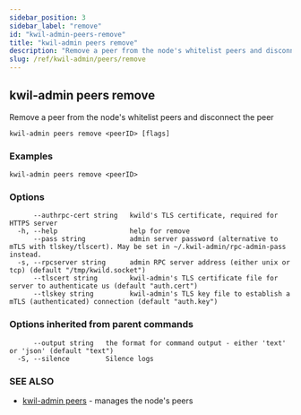 ```yaml
---
sidebar_position: 3
sidebar_label: "remove"
id: "kwil-admin-peers-remove"
title: "kwil-admin peers remove"
description: "Remove a peer from the node's whitelist peers and disconnect the peer"
slug: /ref/kwil-admin/peers/remove
---
```


## kwil-admin peers remove

Remove a peer from the node's whitelist peers and disconnect the peer

```
kwil-admin peers remove <peerID> [flags]
```

### Examples

```
kwil-admin peers remove <peerID>
```

### Options

```
      --authrpc-cert string   kwild's TLS certificate, required for HTTPS server
  -h, --help                  help for remove
      --pass string           admin server password (alternative to mTLS with tlskey/tlscert). May be set in ~/.kwil-admin/rpc-admin-pass instead.
  -s, --rpcserver string      admin RPC server address (either unix or tcp) (default "/tmp/kwild.socket")
      --tlscert string        kwil-admin's TLS certificate file for server to authenticate us (default "auth.cert")
      --tlskey string         kwil-admin's TLS key file to establish a mTLS (authenticated) connection (default "auth.key")
```

### Options inherited from parent commands

```
      --output string   the format for command output - either 'text' or 'json' (default "text")
  -S, --silence         Silence logs
```

### SEE ALSO

* [kwil-admin peers](/docs/ref/kwil-admin/peers)	 - manages the node's peers

